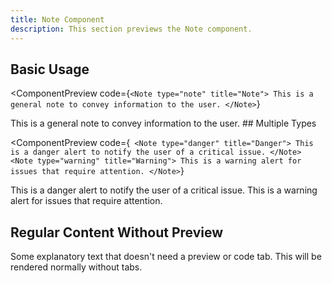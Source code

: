```yaml
---
title: Note Component
description: This section previews the Note component.
---
```


## Basic Usage

<ComponentPreview
  code={`
  <Note type="note" title="Note">
      This is a general note to convey information to the user.
  </Note>
  `}
>
  <Note type="note" title="Note">
      This is a general note to convey information to the user.
  </Note>
</ComponentPreview>
## Multiple Types

<ComponentPreview
  code={`
  <Note type="danger" title="Danger">
      This is a danger alert to notify the user of a critical issue.
  </Note>
  <Note type="warning" title="Warning">
      This is a warning alert for issues that require attention.
  </Note>`}
>
<div className="space-y-4">
  <Note type="danger" title="Danger">
    This is a danger alert to notify the user of a critical issue.
  </Note>
  <Note type="warning" title="Warning">
    This is a warning alert for issues that require attention.
  </Note>
</div>
</ComponentPreview>

## Regular Content Without Preview

Some explanatory text that doesn't need a preview or code tab. This will be rendered normally without tabs.
